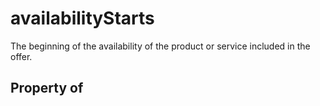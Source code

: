 # availabilityStarts

The beginning of the availability of the product or service included in the offer.

## Property of



